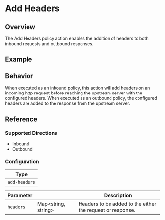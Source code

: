 
# Add Headers

## Overview

The Add Headers policy action enables the addition of headers to both inbound requests and outbound responses.

## Example

<ExampleHTTP />

## Behavior

When executed as an inbound policy, this action will add headers on an incoming http request before reaching the upstream server with
the configured headers. When executed as an outbound policy, the configured headers are added to the response from the upstream server.

<VariableInterpolation type="add-headers" />

## Reference

### Supported Directions

- Inbound
- Outbound

### Configuration

| Type          |
| ------------- |
| `add-headers` |

| Parameter | &nbsp;                    | Description                                                |
| --------- | ------------------------- | ---------------------------------------------------------- |
| `headers` | Map&lt;string, string&gt; | Headers to be added to the either the request or response. |
